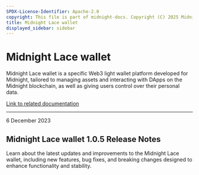 ```yaml
---
SPDX-License-Identifier: Apache-2.0
copyright: This file is part of midnight-docs. Copyright (C) 2025 Midnight Foundation. Licensed under the Apache License, Version 2.0 (the "License"); You may not use this file except in compliance with the License. You may obtain a copy of the License at http://www.apache.org/licenses/LICENSE-2.0 Unless required by applicable law or agreed to in writing, software distributed under the License is distributed on an "AS IS" BASIS, WITHOUT WARRANTIES OR CONDITIONS OF ANY KIND, either express or implied. See the License for the specific language governing permissions and limitations under the License.
title: Midnight Lace wallet
displayed_sidebar: sidebar
---
```


# Midnight Lace wallet

Midnight Lace wallet is a specific Web3 light wallet platform developed for Midnight, tailored to managing assets and interacting with DApps on the Midnight blockchain, as well as giving users control over their personal data.

[Link to related documentation](https://www.lace.io/)

---

<div 
  style={{
    marginTop: '0',
    fontSize: '1rem',
    fontWeight: 'normal',
    marginBottom: '0.5rem'
  }}
>
  6 December 2023
</div>

## Midnight Lace wallet 1.0.5 Release Notes

Learn about the latest updates and improvements to the Midnight Lace wallet, including new features, bug fixes, and breaking changes designed to enhance functionality and stability.
